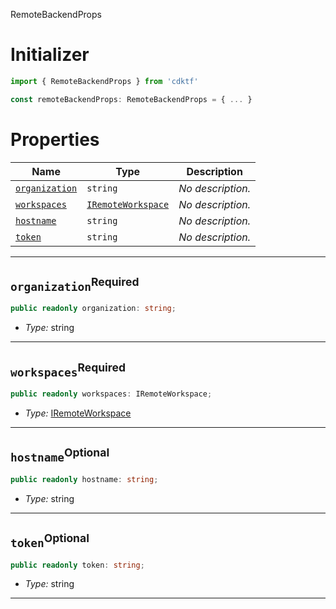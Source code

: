  RemoteBackendProps <a name="RemoteBackendProps" id="cdktf.RemoteBackendProps"></a>

# Initializer <a name="Initializer" id="cdktf.RemoteBackendProps.Initializer"></a>

```typescript
import { RemoteBackendProps } from 'cdktf'

const remoteBackendProps: RemoteBackendProps = { ... }
```

# Properties <a name="Properties" id="Properties"></a>

| **Name** | **Type** | **Description** |
| --- | --- | --- |
| <code><a href="#cdktf.RemoteBackendProps.property.organization">organization</a></code> | <code>string</code> | *No description.* |
| <code><a href="#cdktf.RemoteBackendProps.property.workspaces">workspaces</a></code> | <code><a href="#cdktf.IRemoteWorkspace">IRemoteWorkspace</a></code> | *No description.* |
| <code><a href="#cdktf.RemoteBackendProps.property.hostname">hostname</a></code> | <code>string</code> | *No description.* |
| <code><a href="#cdktf.RemoteBackendProps.property.token">token</a></code> | <code>string</code> | *No description.* |

---

## `organization`<sup>Required</sup> <a name="organization" id="cdktf.RemoteBackendProps.property.organization"></a>

```typescript
public readonly organization: string;
```

- *Type:* string

---

## `workspaces`<sup>Required</sup> <a name="workspaces" id="cdktf.RemoteBackendProps.property.workspaces"></a>

```typescript
public readonly workspaces: IRemoteWorkspace;
```

- *Type:* <a href="#cdktf.IRemoteWorkspace">IRemoteWorkspace</a>

---

## `hostname`<sup>Optional</sup> <a name="hostname" id="cdktf.RemoteBackendProps.property.hostname"></a>

```typescript
public readonly hostname: string;
```

- *Type:* string

---

## `token`<sup>Optional</sup> <a name="token" id="cdktf.RemoteBackendProps.property.token"></a>

```typescript
public readonly token: string;
```

- *Type:* string

---
